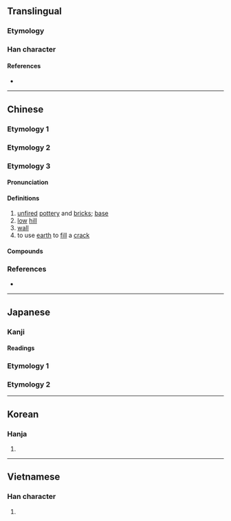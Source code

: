 {{also|壞}}
{{character info}}
==Translingual==
{{Han simplified forms|壞|壊|坏}}
{{stroke order|strokes=7}}

===Etymology===
{{Han simp|壞|f=褱|t=不}}

===Han character===
{{Han char|rn=32|rad=土|as=04|sn=7|four=41190|canj=GMF|ids=⿰土不}}

====References====
* {{Han ref|kx=0225.140|dkj=04930|dj=0460.050|hdz=10421.110|uh=574F|ud=22351|bh=A7A5|bd=42917}}

----

==Chinese==

===Etymology 1===
{{zh-see|壞}}

===Etymology 2===
{{zh-see|坯|v}}

===Etymology 3===
{{zh-forms|alt=坯}}

====Pronunciation====
{{zh-pron
|m=坏
|oc=y
|mc=y
|cat=n,v
}}

====Definitions====
{{zh-hanzi}}

# [[unfired]] [[pottery]] and [[brick]]s; [[base]]
# [[low]] [[hill]]
# [[wall]]
# to use [[earth]] to [[fill]] a [[crack]]

====Compounds====
{{zh-der|坏土|拉坏|捏坏|鑿坏}}

===References===
* {{R:twedu|A00755}}

----

==Japanese==

===Kanji===
{{ja-kanji|grade=|rs=土04}}

====Readings====
{{ja-readings
|goon=び, へ
|kanon=はい, ひ
|kun=おか-, つき-}}

===Etymology 1===
{{ja-kanjitab|つき|yomi=k}}
{{ja-see|つき}}

===Etymology 2===
{{ja-kanjitab|さかずき|yomi=k}}
{{ja-see|さかずき}}

----

==Korean==

===Hanja===
{{ko-hanja|hangeul=배|mr=pae}}

# {{rfdef|ko|sort=土04}}

----

==Vietnamese==

===Han character===
{{vi-hantu|[[hoại]]|rs=土04}}

# {{rfdef|vi|sort=土04}}